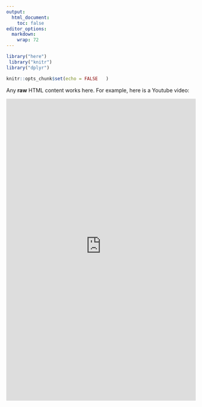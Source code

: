 ```yaml
---
output:
  html_document:
    toc: false
editor_options: 
  markdown: 
    wrap: 72
---
```

```r
 
library("here")
 library("knitr")
library("dplyr")
```

```r
knitr::opts_chunk$set(echo = FALSE   )
```

```{=html}
<p>Any <strong>raw</strong> HTML content works here.
For example, here is a Youtube video:</p>

<iframe width="100%" height="800"
  src="https://felipedallalana.shinyapps.io/Temporal_shiny/"
  frameborder="0" allow="autoplay; encrypted-media"
  allowfullscreen></iframe>
```
<!-- sasdas -->
<!-- ```{=html} -->
<!-- <iframe width="100%" height="100%" -->
<!--   src="https://felipedallalana.shinyapps.io/Temporal_shiny/" -->
<!--   frameborder="0" allow="autoplay></iframe> -->
<!-- ``` -->

